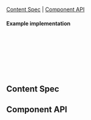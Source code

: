 

<Meta of={IconStories} />

<Title>Icon</Title>

[Content Spec](#ContentSpec) | [Component API](#ComponentAPI)

<Canvas of={IconStories.Icon} sourceState="none"/>

#### Example implementation
```jsx
import { ChevronUp } from '@livechat/design-system-icons/react/tabler';

<Icon
  source={ChevronUp}
  size="medium"
  kind="primary"
/>
```

## Content Spec <a id="ContentSpec" />
<Figma showLink height="100%" url="https://www.figma.com/file/9FDwjR8lYvincseDkKypC4/Component-Documentations?type=design&node-id=641-38581&mode=dev" />

## Component API <a id="ComponentAPI" />

<ArgsTable />
